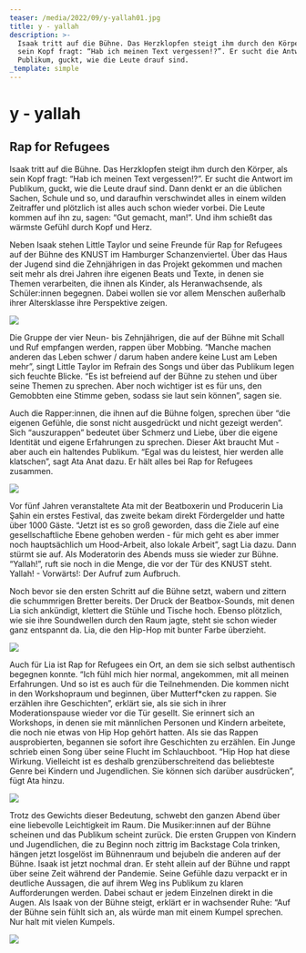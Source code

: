 ```yaml
---
teaser: /media/2022/09/y-yallah01.jpg
title: y - yallah
description: >-
  Isaak tritt auf die Bühne. Das Herzklopfen steigt ihm durch den Körper, als
  sein Kopf fragt: “Hab ich meinen Text vergessen!?”. Er sucht die Antwort im
  Publikum, guckt, wie die Leute drauf sind.
_template: simple
---
```


# y - yallah

## Rap for Refugees

Isaak tritt auf die Bühne. Das Herzklopfen steigt ihm durch den Körper, als sein Kopf fragt: “Hab ich meinen Text vergessen!?”. Er sucht die Antwort im Publikum, guckt, wie die Leute drauf sind. Dann denkt er an die üblichen Sachen, Schule und so, und daraufhin verschwindet alles in einem wilden Zeitraffer und plötzlich ist alles auch schon wieder vorbei. Die Leute kommen auf ihn zu, sagen: “Gut gemacht, man!”. Und ihm schießt das wärmste Gefühl durch Kopf und Herz.

Neben Isaak stehen Little Taylor und seine Freunde für Rap for Refugees auf der Bühne des KNUST im Hamburger Schanzenviertel. Über das Haus der Jugend sind die Zehnjährigen in das Projekt gekommen und machen seit mehr als drei Jahren ihre eigenen Beats und Texte, in denen sie Themen verarbeiten, die ihnen als Kinder, als Heranwachsende, als Schüler:innen begegnen. Dabei wollen sie vor allem Menschen außerhalb ihrer Altersklasse ihre Perspektive zeigen.

![](/media/2022/09/01.jpg)

Die Gruppe der vier Neun- bis Zehnjährigen, die auf der Bühne mit Schall und Ruf empfangen werden, rappen über Mobbing. “Manche machen anderen das Leben schwer / darum haben andere keine Lust am Leben mehr”, singt Little Taylor im Refrain des Songs und über das Publikum legen sich feuchte Blicke. “Es ist befreiend auf der Bühne zu stehen und über seine Themen zu sprechen. Aber noch wichtiger ist es für uns, den Gemobbten eine Stimme geben, sodass sie laut sein können”, sagen sie.

Auch die Rapper:innen, die ihnen auf die Bühne folgen, sprechen über “die eigenen Gefühle, die sonst nicht ausgedrückt und nicht gezeigt werden”. Sich “auszurappen” bedeutet über Schmerz und Liebe, über die eigene Identität und eigene Erfahrungen zu sprechen. Dieser Akt braucht Mut - aber auch ein haltendes Publikum. “Egal was du leistest, hier werden alle klatschen”, sagt Ata Anat dazu. Er hält alles bei Rap for Refugees zusammen.

![](/media/2022/09/02.jpg)

Vor fünf Jahren veranstaltete Ata mit der Beatboxerin und Producerin Lia Şahin ein erstes Festival, das zweite bekam direkt Fördergelder und hatte über 1000 Gäste. “Jetzt ist es so groß geworden, dass die Ziele auf eine gesellschaftliche Ebene gehoben werden - für mich geht es aber immer noch hauptsächlich um Hood-Arbeit, also lokale Arbeit”, sagt Lia dazu. Dann stürmt sie auf. Als Moderatorin des Abends muss sie wieder zur Bühne. “Yallah!”, ruft sie noch in die Menge, die vor der Tür des KNUST steht. Yallah! - Vorwärts!: Der Aufruf zum Aufbruch.

Noch bevor sie den ersten Schritt auf die Bühne setzt, wabern und zittern die schummrigen Bretter bereits. Der Druck der Beatbox-Sounds, mit denen Lia sich ankündigt, klettert die Stühle und Tische hoch. Ebenso plötzlich, wie sie ihre Soundwellen durch den Raum jagte, steht sie schon wieder ganz entspannt da. Lia, die den Hip-Hop mit bunter Farbe überzieht.

![](/media/2022/09/03.jpg)

Auch für Lia ist Rap for Refugees ein Ort, an dem sie sich selbst authentisch begegnen konnte. “Ich fühl mich hier normal, angekommen, mit all meinen Erfahrungen. Und so ist es auch für die Teilnehmenden. Die kommen nicht in den Workshopraum und beginnen, über Mutterf\*cken zu rappen. Sie erzählen ihre Geschichten”, erklärt sie, als sie sich in ihrer Moderationspause wieder vor die Tür gesellt. Sie erinnert sich an Workshops, in denen sie mit männlichen Personen und Kindern arbeitete, die noch nie etwas von Hip Hop gehört hatten. Als sie das Rappen ausprobierten, begannen sie sofort ihre Geschichten zu erzählen. Ein Junge schrieb einen Song über seine Flucht im Schlauchboot. “Hip Hop hat diese Wirkung. Vielleicht ist es deshalb grenzüberschreitend das beliebteste Genre bei Kindern und Jugendlichen. Sie können sich darüber ausdrücken”, fügt Ata hinzu.

![](/media/2022/09/04.jpg)

Trotz des Gewichts dieser Bedeutung, schwebt den ganzen Abend über eine liebevolle Leichtigkeit im Raum. Die Musiker:innen auf der Bühne scheinen und das Publikum scheint zurück. Die ersten Gruppen von Kindern und Jugendlichen, die zu Beginn noch zittrig im Backstage Cola trinken, hängen jetzt losgelöst im Bühnenraum und bejubeln die anderen auf der Bühne. Isaak ist jetzt nochmal dran. Er steht allein auf der Bühne und rappt über seine Zeit während der Pandemie. Seine Gefühle dazu verpackt er in deutliche Aussagen, die auf ihrem Weg ins Publikum zu klaren Aufforderungen werden. Dabei schaut er jedem Einzelnen direkt in die Augen. Als Isaak von der Bühne steigt, erklärt er in wachsender Ruhe: “Auf der Bühne sein fühlt sich an, als würde man mit einem Kumpel sprechen. Nur halt mit vielen Kumpels.

![](/media/2022/09/05.jpg)
